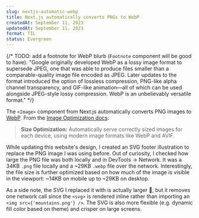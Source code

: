 ```yaml
---
slug: nextjs-automatic-webp
title: Next.js automatically converts PNGs to WebP
createdAt: September 11, 2023
updatedAt: September 11, 2023
format: TIL
status: Evergreen
---
```


{/* TODO: add a footnote for WebP blurb (`Footnote` component will be good to have). "Google originally developed WebP as a lossy image format to supersede JPEG, one that was able to produce files smaller than a comparable-quality image file encoded as JPEG. Later updates to the format introduced the option of lossless compression, PNG-like alpha channel transparency, and GIF-like animation—all of which can be used alongside JPEG-style lossy compression. WebP is an unbelievably versatile format." */}

The `<Image>` component from Next.js automatically converts PNG images to [WebP](https://web.dev/learn/images/webp/). From the [Image Optimization docs](https://nextjs.org/docs/app/building-your-application/optimizing/images):

> **Size Optimization:** Automatically serve correctly sized images for each device, using modern image formats like WebP and AVIF.

While updating this website's design, I created an SVG footer illustration to replace the PNG image I was using before. Out of curiosity, I checked how large the PNG file was both locally and in DevTools → Network. It was a 34KB `.png` file locally and a ~29KB `.webp` file over the network. Interestingly, the file size is further optimized based on how much of the image is visible in the viewport: ~14KB on mobile up to ~29KB on desktop.

As a side note, the SVG I replaced it with is actually larger 😬, but it removes one network call since the `<svg>` is rendered inline rather than importing an `<img src={'mountains.png'} />`. The SVG is also more flexible (e.g. dynamic fill color based on theme) and crisper on large screens.
